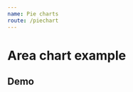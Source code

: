 ```yaml
---
name: Pie charts
route: /piechart
---
```



# Area chart example

## Demo
<Playground>
    <PieChart
        colors={ ['blue', 'green', 'red', 'purple', 'black'] }
        legendPosition='inside'
        radius='55%'
        toolboxTooltip={{ saveAsImage: 'saving'}}
        title='pie chart'
        center={ ['40%', '50%'] }
        data={ 
            [ 
                { name: "trained", value: 25 },
                { name: "knewNorms", value: 10 },
                { name: "wasUsedEpi", value: 45 },
                { name: "defectiveEquipment", value: 10 },
                { name: "improvisation", value: 90 }
            ] 
        }
    />
</Playground>
